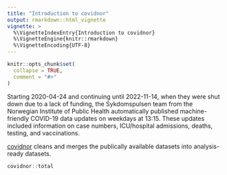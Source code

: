 ```yaml
---
title: "Introduction to covidnor"
output: rmarkdown::html_vignette
vignette: >
  %\VignetteIndexEntry{Introduction to covidnor}
  %\VignetteEngine{knitr::rmarkdown}
  %\VignetteEncoding{UTF-8}
---
```


```r
knitr::opts_chunk$set(
  collapse = TRUE,
  comment = "#>"
)
```

Starting 2020-04-24 and continuing until 2022-11-14, when they were shut down due to a lack of funding, the Sykdomspulsen team from the Norwegian Institute of Public Health automatically published machine-friendly COVID-19 data updates on weekdays at 13:15. These updates included information on case numbers, ICU/hospital admissions, deaths, testing, and vaccinations.

[covidnor](https://www.csids.no/covidnor/) cleans and merges the publically available datasets into analysis-ready datasets.

```r
covidnor::total
```
